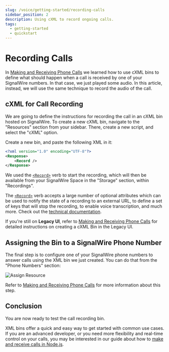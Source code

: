 ```yaml
---
slug: /voice/getting-started/recording-calls
sidebar_position: 2
description: Using cXML to record ongoing calls.
tags:
  - getting-started
  - quickstart
---
```


# Recording Calls

In [Making and Receiving Phone Calls](../making-and-receiving-phone-calls/index.mdx) we learned how to use cXML
bins to define what should happen when a call is received by one of your
SignalWire numbers. In that case, we just played some audio. In this article,
instead, we will use the same technique to record the audio of the call.

## cXML for Call Recording

We are going to define the instructions for recording the call in an cXML bin hosted on
SignalWire. To create a new cXML bin, navigate to the "Resources" section from your sidebar. There, create
a new script, and select the "cXML" option. 

Create a new bin, and paste the following XML in it:

```xml
<?xml version="1.0" encoding="UTF-8"?>
<Response>
    <Record />
</Response>
```

We used the [`<Record>`](/compatibility-api/cxml/voice/record) verb to start the recording, which will then be available from your SignalWire Space in the "Storage" section, within "Recordings".

The [`<Record>`](/compatibility-api/cxml/voice/record) verb accepts a large number of optional attributes which can be used to notify the state of a recording to an external URL, to define a set of keys that will stop the recording, to enable voice transcription, and much more. Check out the [technical documentation](/compatibility-api/cxml/voice/record).


<NewLegacy />

If you're still on **Legacy UI**, refer to [Making and Receiving Phone Calls](../making-and-receiving-phone-calls/index.mdx) for detailed instructions on creating a cXML Bin in the Legacy UI.

## Assigning the Bin to a SignalWire Phone Number

The final step is to configure one of your SignalWire phone numbers to answer calls using the XML bin we just created. You can do that from the "Phone Numbers" section:

![Assign Resource](@image/dashboard/phone-numbers/assign-resource-voice.png)

Refer to [Making and Receiving Phone Calls](../making-and-receiving-phone-calls/index.mdx#receiving-incoming-calls) for more information about this step.

## Conclusion

You are now ready to test the call recording bin.

XML bins offer a quick and easy way to get started with common use cases. If you are an advanced developer, or you need more
flexibility and real-time control on your calls, you may be interested in our
guide about how to [make and receive calls in Node.js](/sdks/realtime-sdk/guides/voice/first-steps-with-voice).
